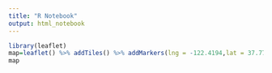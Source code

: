 ---
title: "R Notebook"
output: html_notebook
---
```{r}
library(leaflet)
map=leaflet() %>% addTiles() %>% addMarkers(lng = -122.4194,lat = 37.77,popup = "San Francisco")
map
```

